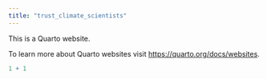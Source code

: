 ```yaml
---
title: "trust_climate_scientists"
---
```


This is a Quarto website.

To learn more about Quarto websites visit <https://quarto.org/docs/websites>.

```r
1 + 1
```

